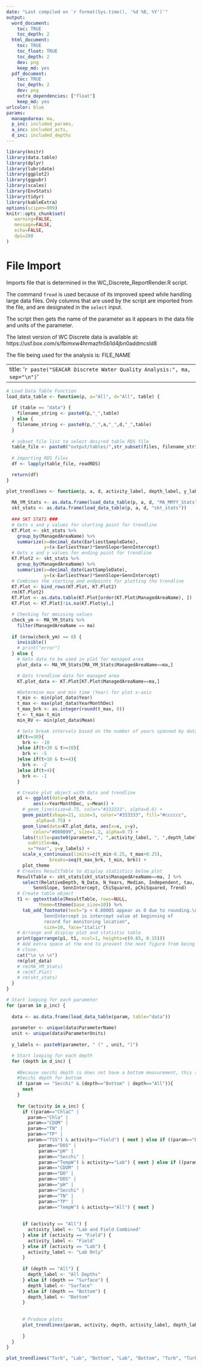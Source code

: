 ```yaml
---
date: "Last compiled on `r format(Sys.time(), '%d %B, %Y')`"
output:
  word_document:
    toc: TRUE
    toc_depth: 2
  html_document:
    toc: TRUE
    toc_float: TRUE
    toc_depth: 2
    dev: png
    keep_md: yes
  pdf_document:
    toc: TRUE
    toc_depth: 2
    dev: png
    extra_dependencies: ["float"]
    keep_md: yes
urlcolor: blue
params:
  managedarea: ma,
  p_inc: included_params,
  a_inc: included_acts,
  d_inc: included_depths
---
```


```r
library(knitr)
library(data.table)
library(dplyr)
library(lubridate)
library(ggplot2)
library(ggpubr)
library(scales)
library(EnvStats)
library(tidyr)
library(kableExtra)
options(scipen=999)
knitr::opts_chunk$set(
   warning=FALSE,
   message=FALSE,
   echo=FALSE,
   dpi=200
)
```

# File Import

Imports file that is determined in the WC_Discrete_ReportRender.R script. 

The command `fread` is used because of its improved speed while handling large data files. Only columns that are used by the script are imported from the file, and are designated in the `select` input.

The script then gets the name of the parameter as it appears in the data file and units of the parameter.

The latest version of WC Discrete data is available at: https://usf.box.com/s/fbimxw4hrmazfn5b1d4jbn0addmcsld8

The file being used for the analysis is: FILE_NAME

---
title: '`r paste("SEACAR Discrete Water Quality Analysis:", ma, sep="\n")`'
---


``` r

# Load Data Table Function
load_data_table <- function(p, a="All", d="All", table) {
  
  if (table == "data") {
    filename_string <- paste0(p,"_",table)
  } else {
    filename_string <- paste0(p,"_",a,"_",d,"_",table)
  }
  
  # subset file list to select desired table RDS file
  table_file <- paste0("output/tables/",str_subset(files, filename_string))
  
  # importing RDS files
  df <- lapply(table_file, readRDS)

  return(df)
}


```



```r

plot_trendlines <- function(p, a, d, activity_label, depth_label, y_labels, parameter) {
  
  MA_YM_Stats <- as.data.frame(load_data_table(p, a, d, "MA_MMYY_Stats"))
  skt_stats <- as.data.frame(load_data_table(p, a, d, "skt_stats"))
  
  ### SKT STATS ###
  # Gets x and y values for starting point for trendline
  KT.Plot <- skt_stats %>%
    group_by(ManagedAreaName) %>%
    summarize(x=decimal_date(EarliestSampleDate),
              y=(x-EarliestYear)*SennSlope+SennIntercept)
  # Gets x and y values for ending point for trendline
  KT.Plot2 <- skt_stats %>%
    group_by(ManagedAreaName) %>%
    summarize(x=decimal_date(LastSampleDate),
              y=(x-EarliestYear)*SennSlope+SennIntercept)
  # Combines the starting and endpoints for plotting the trendline
  KT.Plot <- bind_rows(KT.Plot, KT.Plot2)
  rm(KT.Plot2)
  KT.Plot <- as.data.table(KT.Plot[order(KT.Plot$ManagedAreaName), ])
  KT.Plot <- KT.Plot[!is.na(KT.Plot$y),]

  # Checking for mmissing values
  check_ym <- MA_YM_Stats %>%
    filter(ManagedAreaName == ma)
  
  if (nrow(check_ym) == 0) {
    invisible()
    # print("error")
  } else {
    # Gets data to be used in plot for managed area
    plot_data <- MA_YM_Stats[MA_YM_Stats$ManagedAreaName==ma,]

    # Gets trendline data for managed area
    KT.plot_data <- KT.Plot[KT.Plot$ManagedAreaName==ma,]

    #Determine max and min time (Year) for plot x-axis
    t_min <- min(plot_data$Year)
    t_max <- max(plot_data$YearMonthDec)
    t_max_brk <- as.integer(round(t_max, 0))
    t <- t_max-t_min
    min_RV <- min(plot_data$Mean)

    # Sets break intervals based on the number of years spanned by data
    if(t>=30){
      brk <- -10
    }else if(t<30 & t>=10){
      brk <- -5
    }else if(t<10 & t>=4){
      brk <- -2
    }else if(t<4){
      brk <- -1
    }

    # Create plot object with data and trendline
    p1 <- ggplot(data=plot_data,
          aes(x=YearMonthDec, y=Mean)) +
      # geom_line(size=0.75, color="#333333", alpha=0.6) +
      geom_point(shape=21, size=3, color="#333333", fill="#cccccc",
           alpha=0.75) +
      geom_line(data=KT.plot_data, aes(x=x, y=y),
          color="#000099", size=1.2, alpha=0.7) +
      labs(title=paste0(parameter,", ",activity_label, ", ",depth_label),
        subtitle=ma,
        x="Year", y=y_labels) +
      scale_x_continuous(limits=c(t_min-0.25, t_max+0.25),
                breaks=seq(t_max_brk, t_min, brk)) +
      plot_theme
    # Creates ResultTable to display statistics below plot
    ResultTable <- skt_stats[skt_stats$ManagedAreaName==ma, ] %>%
      select(RelativeDepth, N_Data, N_Years, Median, Independent, tau, p,
          SennSlope, SennIntercept, ChiSquared, pChiSquared, Trend)
    # Create table object
    t1 <- ggtexttable(ResultTable, rows=NULL,
            theme=ttheme(base_size=10)) %>%
      tab_add_footnote(text="p < 0.00005 appear as 0 due to rounding.\n
              SennIntercept is intercept value at beginning of
              record for monitoring location",
              size=10, face="italic")
    # Arrange and display plot and statistic table
    print(ggarrange(p1, t1, ncol=1, heights=c(0.85, 0.15)))
    # Add extra space at the end to prevent the next figure from being too
    # close.
    cat("\n \n \n")
    rm(plot_data)
    # rm(MA_YM_Stats)
    # rm(KT.Plot)
    # rm(skt_stats)
  }
}


```



```r

# Start looping for each parameter
for (param in p_inc) {
  
  data <- as.data.frame(load_data_table(param, table="data"))
  
  parameter <- unique(data$ParameterName)
  unit <- unique(data$ParameterUnits)
  
  y_labels <- paste0(parameter, " (" , unit, ")")

  # Start looping for each depth
  for (depth in d_inc) {
    
    #Because secchi depth is does not have a bottom measurement, this statement skips
    #Secchi depth for bottom
    if (param == "Secchi" & (depth=="Bottom" | depth=="All")){
      next
    }
    
    for (activity in a_inc) {
      if ((param=="ChlaC" | 
        param=="Chla" |
        param=="CDOM" |
        param=="TN" |
        param=="TP" |
        param=="TSS") & activity=="Field") { next } else if ((param=="DO" |
            param=="DOS" |
            param=="pH" |
            param=="Secchi" |
            param=="TempW") & activity=="Lab") { next } else if ((param=="ChlaC" |
            param=="CDOM" |
            param=="DO" |
            param=="DOS" |
            param=="pH" |
            param=="Secchi" |
            param=="TN" |
            param=="TP" |
            param=="TempW") & activity=="All") { next }
      
      
      if (activity == "All") {
        activity_label <- "Lab and Field Combined"
      } else if (activity == "Field") {
        activity_label <- "Field"
      } else if (activity == "Lab") {
        activity_label <- "Lab Only"
      }
      
      if (depth == "All") {
        depth_label <- "All Depths"
      } else if (depth == "Surface") {
        depth_label <- "Surface"
      } else if (depth == "Bottom") {
        depth_label <- "Bottom"
      }
      
      
      # Produce plots
      plot_trendlines(param, activity, depth, activity_label, depth_label, y_labels, parameter)
      
      }
  }
}

plot_trendlines("Turb", "Lab", "Bottom", "Lab", "Bottom", "Turb", "Turbidity")


```



